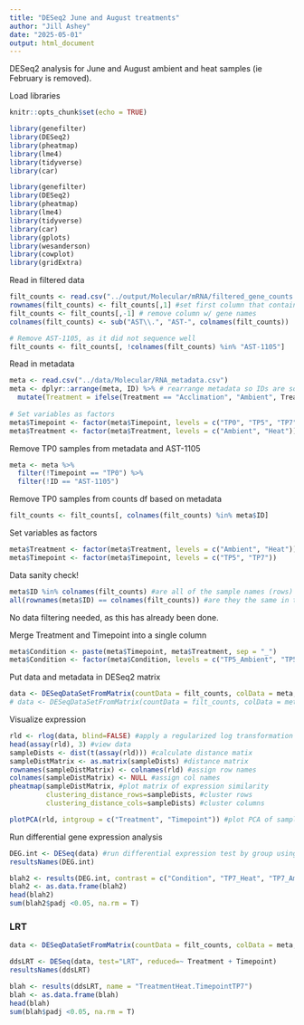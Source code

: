 ```yaml
---
title: "DESeq2 June and August treatments"
author: "Jill Ashey"
date: "2025-05-01"
output: html_document
---
```


DESeq2 analysis for June and August ambient and heat samples (ie February is removed).

Load libraries 
```r
knitr::opts_chunk$set(echo = TRUE)

library(genefilter)
library(DESeq2)
library(pheatmap)
library(lme4)
library(tidyverse)
library(car)

library(genefilter)
library(DESeq2)
library(pheatmap)
library(lme4)
library(tidyverse)
library(car)
library(gplots)
library(wesanderson)
library(cowplot)
library(gridExtra)
```

Read in filtered data 
```r
filt_counts <- read.csv("../output/Molecular/mRNA/filtered_gene_counts.csv")
rownames(filt_counts) <- filt_counts[,1] #set first column that contains gene names as rownames
filt_counts <- filt_counts[,-1] # remove column w/ gene names 
colnames(filt_counts) <- sub("AST\\.", "AST-", colnames(filt_counts))

# Remove AST-1105, as it did not sequence well 
filt_counts <- filt_counts[, !colnames(filt_counts) %in% "AST-1105"]
```

Read in metadata
```r
meta <- read.csv("../data/Molecular/RNA_metadata.csv")
meta <- dplyr::arrange(meta, ID) %>% # rearrange metadata so IDs are sorted in descending order 
  mutate(Treatment = ifelse(Treatment == "Acclimation", "Ambient", Treatment))
  
# Set variables as factors 
meta$Timepoint <- factor(meta$Timepoint, levels = c("TP0", "TP5", "TP7"))
meta$Treatment <- factor(meta$Treatment, levels = c("Ambient", "Heat"))
```

Remove TP0 samples from metadata and AST-1105
```r
meta <- meta %>%
  filter(!Timepoint == "TP0") %>%
  filter(!ID == "AST-1105")
```

Remove TP0 samples from counts df based on metadata
```r
filt_counts <- filt_counts[, colnames(filt_counts) %in% meta$ID]
```

Set variables as factors 
```r
meta$Treatment <- factor(meta$Treatment, levels = c("Ambient", "Heat"))
meta$Timepoint <- factor(meta$Timepoint, levels = c("TP5", "TP7"))
```

Data sanity check!
```r
meta$ID %in% colnames(filt_counts) #are all of the sample names (rows) in the metadata df in the gene count matrix? Should be TRUE. 
all(rownames(meta$ID) == colnames(filt_counts)) #are they the same in the same order? Should be TRUE
```

No data filtering needed, as this has already been done. 

Merge Treatment and Timepoint into a single column 
```r
meta$Condition <- paste(meta$Timepoint, meta$Treatment, sep = "_")
meta$Condition <- factor(meta$Condition, levels = c("TP5_Ambient", "TP5_Heat", "TP7_Ambient", "TP7_Heat"))
```

Put data and metadata in DESeq2 matrix 
```r
data <- DESeqDataSetFromMatrix(countData = filt_counts, colData = meta, design = ~Condition)
# data <- DESeqDataSetFromMatrix(countData = filt_counts, colData = meta, design = ~Treatment*Timepoint)
```

Visualize expression
```r
rld <- rlog(data, blind=FALSE) #apply a regularized log transformation to minimize effects of small counts and normalize wrt library size
head(assay(rld), 3) #view data
sampleDists <- dist(t(assay(rld))) #calculate distance matix
sampleDistMatrix <- as.matrix(sampleDists) #distance matrix
rownames(sampleDistMatrix) <- colnames(rld) #assign row names
colnames(sampleDistMatrix) <- NULL #assign col names
pheatmap(sampleDistMatrix, #plot matrix of expression similarity
         clustering_distance_rows=sampleDists, #cluster rows
         clustering_distance_cols=sampleDists) #cluster columns

plotPCA(rld, intgroup = c("Treatment", "Timepoint")) #plot PCA of samples with all data
```

Run differential gene expression analysis 
```r
DEG.int <- DESeq(data) #run differential expression test by group using the wald test 
resultsNames(DEG.int)
```

```r
blah2 <- results(DEG.int, contrast = c("Condition", "TP7_Heat", "TP7_Ambient"))
blah2 <- as.data.frame(blah2)
head(blah2)
sum(blah2$padj <0.05, na.rm = T)
```



### LRT

```r
data <- DESeqDataSetFromMatrix(countData = filt_counts, colData = meta, design = ~Treatment*Timepoint)
```


```r
ddsLRT <- DESeq(data, test="LRT", reduced=~ Treatment + Timepoint)
resultsNames(ddsLRT)
```

```r
blah <- results(ddsLRT, name = "TreatmentHeat.TimepointTP7")
blah <- as.data.frame(blah)
head(blah)
sum(blah$padj <0.05, na.rm = T)
```


